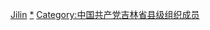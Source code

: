 [[Category:中國共產黨縣級組織領導人|Jilin]]
[[Category:中國共產黨吉林省地方組織領導人|*]]
[[Category:中国共产党吉林省县级组织成员|Category:中国共产党吉林省县级组织成员]]